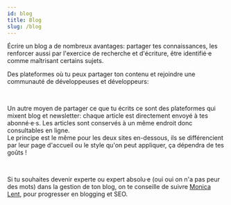 ```yaml
---
id: blog
title: Blog
slug: /blog
---
```



Écrire un blog a de nombreux avantages: partager tes connaissances, les renforcer aussi par l'exercice de recherche et d'écriture, être identifié·e comme maîtrisant certains sujets.

Des plateformes où tu peux partager ton contenu et rejoindre une communauté de développeuses et développeurs:

<div class="container">
  <HorizontalCard
    src='/img/online_profile/blog/dev.png'
    alt='Logo Dev.to'
    href='https://dev.to/'
    title='Dev.to'
    description="Dev.to te permet de poster des articles et t'abonner à des autrices ou auteurs ou sujets qui t'intéressent pour être notifié·e en cas de publication.
    Bonus: le site est en open-source en Ruby On Rails, tu peux donc y contributer si tu veux #meta."
  />
  <HorizontalCard
    src='/img/online_profile/blog/hashnode.png'
    alt='Logo Hashnode'
    href='https://hashnode.com'
    title='Hashnode'
    description="Hashnode est une plateforme gratuite très complète car elle te permet de publier un blog, d'avoir des personnes qui s'inscrivent à tes publications avec un système de newsletter, tout en étant présente ou présent sur un fil d'articles.
    Hashnode bénéficie aussi d'une communauté pour blogger, avec des bootcamps d'écriture et des défis comme 2articles1week."
  />
</div><br/>

Un autre moyen de partager ce que tu écrits ce sont des plateformes qui mixent blog et newsletter: chaque article est directement envoyé à tes abonné·e·s. Les articles sont conservés à un même endroit donc consultables en ligne.<br/>
Le principe est le même pour les deux sites en-dessous, ils se différencient par leur page d'accueil ou le style qu'on peut appliquer, ça dépendra de tes goûts !
<div class="container">
  <div class="row">
    <div class="col col--4">
      <Avatar
        src='/img/online_profile/blog/revue.png'
        alt='Logo revue'
        href='https://www.getrevue.co/'
        title='Revue'
      />
    </div>
    <div class="col col--4">
      <Avatar
        src='/img/online_profile/blog/substack.png'
        alt='Logo Substack'
        href='https://substack.com/'
        title='Substack'
      />
    </div>
  </div>
</div><br/>

Si tu souhaites devenir experte ou expert absolu·e (oui oui on n'a pas peur des mots) dans la gestion de ton blog, on te conseille de suivre [Monica Lent](https://twitter.com/monicalent), pour progresser en blogging et SEO.
